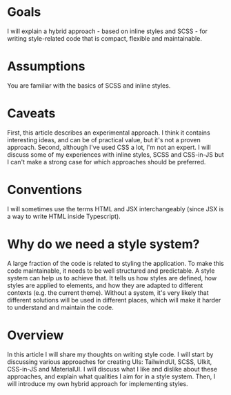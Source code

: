 # Goals

I will explain a hybrid approach - based on inline styles and SCSS - for writing style-related code that is compact,
flexible and maintainable.

# Assumptions

You are familiar with the basics of SCSS and inline styles.

# Caveats

First, this article describes an experimental approach. I think it contains interesting ideas, and can be of practical
value, but it's not a proven approach. Second, although I've used CSS a lot, I'm not an expert.
I will discuss some of my experiences with inline styles, SCSS and CSS-in-JS but I can't make a strong case for
which approaches should be preferred.

# Conventions

I will sometimes use the terms HTML and JSX interchangeably (since JSX is a way to write HTML inside Typescript).

# Why do we need a style system?

A large fraction of the code is related to styling the application. To make this code maintainable, it needs to be
well structured and predictable. A style system can help us to achieve that. It tells us how styles are defined,
how styles are applied to elements, and how they are adapted to different contexts (e.g. the current theme). Without a system,
it's very likely that different solutions will be used in different places, which will make it harder
to understand and maintain the code.

# Overview

In this article I will share my thoughts on writing style code. I will start by discussing various approaches for creating
UIs: TailwindUI, SCSS, UIkit, CSS-in-JS and MaterialUI. I will discuss what I like and dislike about these approaches,
and explain what qualities I aim for in a style system. Then, I will introduce my own hybrid approach for implementing styles.
